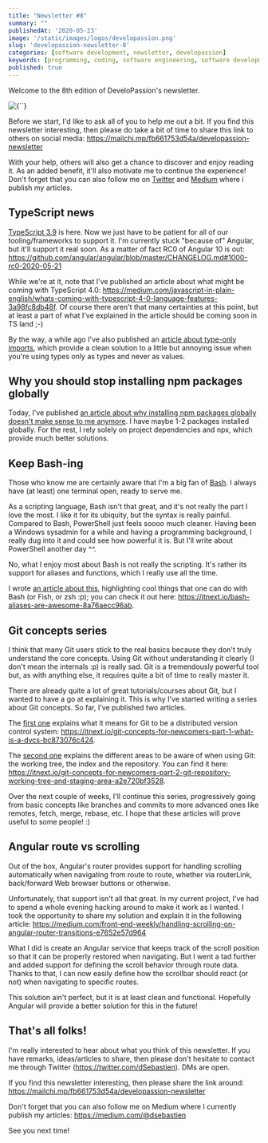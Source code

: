 ```yaml
---
title: "Newsletter #8"
summary: ""
publishedAt: '2020-05-23'
image: '/static/images/logos/developassion.png'
slug: 'developassion-newsletter-8'
categories: [software development, newsletter, developassion]
keywords: [programming, coding, software engineering, software development, it, newsletter]
published: true
---
```


Welcome to the 8th edition of DeveloPassion's newsletter.

<BlogPostCenteredContent>
  <Image
    alt={``}
    src={`/static/images/logos/developassion.png`}
    width={480}
    height={270}
    priority
  />
</BlogPostCenteredContent>

Before we start, I'd like to ask all of you to help me out a bit. If you find this newsletter interesting, then please do take a bit of time to share this link to others on social media: https://mailchi.mp/fb661753d54a/developassion-newsletter

With your help, others will also get a chance to discover and enjoy reading it. As an added benefit, it'll also motivate me to continue the experience! Don't forget that you can also follow me on <a href="https://dsebastien.medium.com" rel="noopener">Twitter</a> and <a href="https://dsebastien.medium.com" rel="noopener">Medium</a> where i publish my articles.

## TypeScript news

<a href="https://medium.com/@dSebastien/whats-new-with-typescript-3-9-9095ff9f68a5" rel="noopener">TypeScript 3.9</a> is here. Now we just have to be patient for all of our tooling/frameworks to support it. I'm currently stuck "because of" Angular, but it'll support it real soon. As a matter of fact RC0 of Angular 10 is out: https://github.com/angular/angular/blob/master/CHANGELOG.md#1000-rc0-2020-05-21

While we're at it, note that I've published an article about what might be coming with TypeScript 4.0: https://medium.com/javascript-in-plain-english/whats-coming-with-typescript-4-0-language-features-3a98fc8db48f. Of course there aren't that many certainties at this point, but at least a part of what I've explained in the article should be coming soon in TS land ;-)

By the way, a while ago I've also published an <a href="https://medium.com/javascript-in-plain-english/leveraging-type-only-imports-and-exports-with-typescript-3-8-5c1be8bd17fb" rel="noopener">article about type-only imports</a>, which provide a clean solution to a little but annoying issue when you're using types only as types and never as values.

## Why you should stop installing npm packages globally

Today, I've published <a href="https://medium.com/javascript-in-plain-english/why-you-should-stop-installing-npm-packages-globally-1b56b97b70cd" rel="noopener">an article about why installing npm packages globally doesn't make sense to me anymore</a>. I have maybe 1-2 packages installed globally. For the rest, I rely solely on project dependencies and npx, which provide much better solutions.

## Keep Bash-ing

Those who know me are certainly aware that I'm a big fan of <a href="https://en.wikipedia.org/wiki/Bash_(Unix_shell)" rel="noopener">Bash</a>. I always have (at least) one terminal open, ready to serve me.

As a scripting language, Bash isn't that great, and it's not really the part I love the most. I like it for its ubiquity, but the syntax is really painful. Compared to Bash, PowerShell just feels soooo much cleaner. Having been a Windows sysadmin for a while and having a programming background, I really dug into it and could see how powerful it is. But I'll write about PowerShell another day ^^.

No, what I enjoy most about Bash is not really the scripting. It's rather its support for aliases and functions, which I really use all the time.

I wrote <a href="https://itnext.io/bash-aliases-are-awesome-8a76aecc96ab" rel="noopener">an article about this</a>, highlighting cool things that one can do with Bash (or Fish, or zsh :p); you can check it out here: https://itnext.io/bash-aliases-are-awesome-8a76aecc96ab.

## Git concepts series

I think that many Git users stick to the real basics because they don't truly understand the core concepts. Using Git without understanding it clearly (I don't mean the internals :p) is really sad. Git is a tremendously powerful tool but, as with anything else, it requires quite a bit of time to really master it.

There are already quite a lot of great tutorials/courses about Git, but I wanted to have a go at explaining it. This is why I've started writing a series about Git concepts. So far, I've published two articles.

The <a href="https://itnext.io/git-concepts-for-newcomers-part-1-what-is-a-dvcs-bc873076c424" rel="noopener">first one</a> explains what it means for Git to be a distributed version control system: https://itnext.io/git-concepts-for-newcomers-part-1-what-is-a-dvcs-bc873076c424.

The <a href="https://itnext.io/git-concepts-for-newcomers-part-2-git-repository-working-tree-and-staging-area-a2e720bf3528" rel="noopener">second one</a> explains the different areas to be aware of when using Git: the working tree, the index and the repository. You can find it here: https://itnext.io/git-concepts-for-newcomers-part-2-git-repository-working-tree-and-staging-area-a2e720bf3528.

Over the next couple of weeks, I'll continue this series, progressively going from basic concepts like branches and commits to more advanced ones like remotes, fetch, merge, rebase, etc. I hope that these articles will prove useful to some people! :)

## Angular route vs scrolling

Out of the box, Angular's router provides support for handling scrolling automatically when navigating from route to route, whether via routerLink, back/forward Web browser buttons or otherwise.

Unfortunately, that support isn't all that great. In my current project, I've had to spend a whole evening hacking around to make it work as I wanted. I took the opportunity to share my solution and explain it in the following article: https://medium.com/front-end-weekly/handling-scrolling-on-angular-router-transitions-e7652e57d964

What I did is create an Angular service that keeps track of the scroll position so that it can be properly restored when navigating. But I went a tad further and added support for defining the scroll behavior through route data. Thanks to that, I can now easily define how the scrollbar should react (or not) when navigating to specific routes.

This solution ain't perfect, but it is at least clean and functional. Hopefully Angular will provide a better solution for this in the future!

## That's all folks!

I'm really interested to hear about what you think of this newsletter. If you have remarks, ideas/articles to share, then please don't hesitate to contact me through Twitter (https://twitter.com/dSebastien). DMs are open.

If you find this newsletter interesting, then please share the link around: https://mailchi.mp/fb661753d54a/developassion-newsletter

Don't forget that you can also follow me on Medium where I currently publish my articles: https://medium.com/@dsebastien

See you next time!

<BlogPostSignature />

